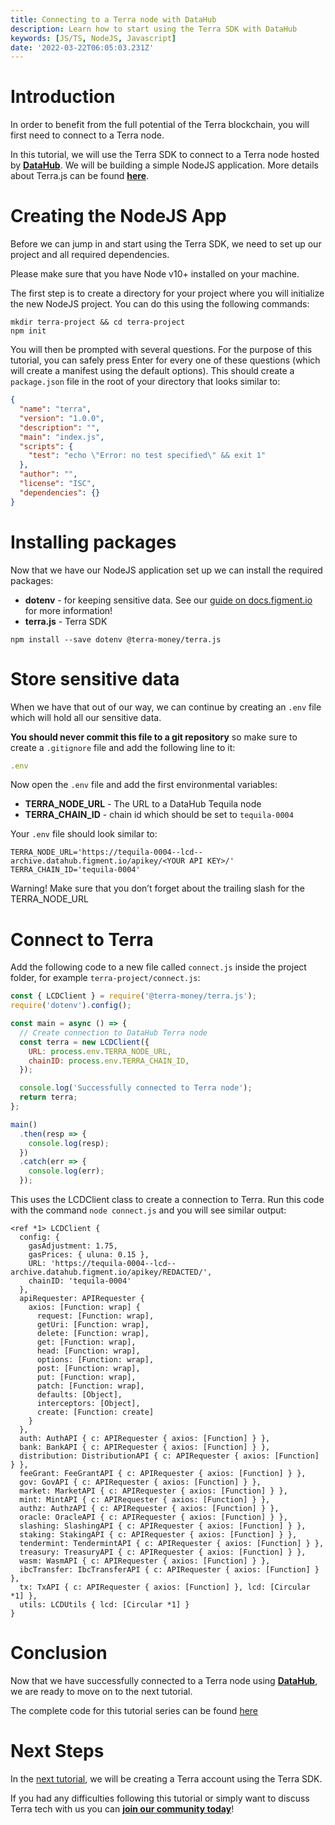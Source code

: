 ```yaml
---
title: Connecting to a Terra node with DataHub
description: Learn how to start using the Terra SDK with DataHub
keywords: [JS/TS, NodeJS, Javascript]
date: '2022-03-22T06:05:03.231Z'
---
```


# Introduction

In order to benefit from the full potential of the Terra blockchain, you will first need to connect to a Terra node.

In this tutorial, we will use the Terra SDK to connect to a Terra node hosted by [**DataHub**](https://datahub.figment.io/). We will be building a simple NodeJS application. More details about Terra.js can be found [**here**](https://terra-project.github.io/terra.js/).

# Creating the NodeJS App

Before we can jump in and start using the Terra SDK, we need to set up our project and all required dependencies.

<Hint style="info">
  Please make sure that you have Node v10+ installed on your machine.
</Hint>

The first step is to create a directory for your project where you will initialize the new NodeJS project. You can do this using the following commands:

```text
mkdir terra-project && cd terra-project
npm init
```

You will then be prompted with several questions. For the purpose of this tutorial, you can safely press Enter for every one of these questions (which will create a manifest using the default options). This should create a `package.json` file in the root of your directory that looks similar to:

```json
{
  "name": "terra",
  "version": "1.0.0",
  "description": "",
  "main": "index.js",
  "scripts": {
    "test": "echo \"Error: no test specified\" && exit 1"
  },
  "author": "",
  "license": "ISC",
  "dependencies": {}
}
```

# Installing packages

Now that we have our NodeJS application set up we can install the required packages:

- **dotenv** - for keeping sensitive data. See our [guide on docs.figment.io](https://docs.figment.io/network-documentation/extra-guides/dotenv-and-.env) for more information!
- **terra.js** - Terra SDK

```text
npm install --save dotenv @terra-money/terra.js
```

# Store sensitive data

When we have that out of our way, we can continue by creating an `.env` file which will hold all our sensitive data.

**You should never commit this file to a git repository** so make sure to create a `.gitignore` file and add the following line to it:

```javascript
.env
```

Now open the `.env` file and add the first environmental variables:

- **TERRA_NODE_URL** - The URL to a DataHub Tequila node
- **TERRA_CHAIN_ID** - chain id which should be set to `tequila-0004`

Your `.env` file should look similar to:

```text
TERRA_NODE_URL='https://tequila-0004--lcd--archive.datahub.figment.io/apikey/<YOUR API KEY>/'
TERRA_CHAIN_ID='tequila-0004'
```

<Hint style="info">
  Warning! Make sure that you don’t forget about the trailing slash for the
  TERRA_NODE_URL
</Hint>

# Connect to Terra

Add the following code to a new file called `connect.js` inside the project folder, for example `terra-project/connect.js`:

```javascript
const { LCDClient } = require('@terra-money/terra.js');
require('dotenv').config();

const main = async () => {
  // Create connection to DataHub Terra node
  const terra = new LCDClient({
    URL: process.env.TERRA_NODE_URL,
    chainID: process.env.TERRA_CHAIN_ID,
  });

  console.log('Successfully connected to Terra node');
  return terra;
};

main()
  .then(resp => {
    console.log(resp);
  })
  .catch(err => {
    console.log(err);
  });
```

This uses the LCDClient class to create a connection to Terra. Run this code with the command `node connect.js` and you will see similar output:

```text
<ref *1> LCDClient {
  config: {
    gasAdjustment: 1.75,
    gasPrices: { uluna: 0.15 },
    URL: 'https://tequila-0004--lcd--archive.datahub.figment.io/apikey/REDACTED/',
    chainID: 'tequila-0004'
  },
  apiRequester: APIRequester {
    axios: [Function: wrap] {
      request: [Function: wrap],
      getUri: [Function: wrap],
      delete: [Function: wrap],
      get: [Function: wrap],
      head: [Function: wrap],
      options: [Function: wrap],
      post: [Function: wrap],
      put: [Function: wrap],
      patch: [Function: wrap],
      defaults: [Object],
      interceptors: [Object],
      create: [Function: create]
    }
  },
  auth: AuthAPI { c: APIRequester { axios: [Function] } },
  bank: BankAPI { c: APIRequester { axios: [Function] } },
  distribution: DistributionAPI { c: APIRequester { axios: [Function] } },
  feeGrant: FeeGrantAPI { c: APIRequester { axios: [Function] } },
  gov: GovAPI { c: APIRequester { axios: [Function] } },
  market: MarketAPI { c: APIRequester { axios: [Function] } },
  mint: MintAPI { c: APIRequester { axios: [Function] } },
  authz: AuthzAPI { c: APIRequester { axios: [Function] } },
  oracle: OracleAPI { c: APIRequester { axios: [Function] } },
  slashing: SlashingAPI { c: APIRequester { axios: [Function] } },
  staking: StakingAPI { c: APIRequester { axios: [Function] } },
  tendermint: TendermintAPI { c: APIRequester { axios: [Function] } },
  treasury: TreasuryAPI { c: APIRequester { axios: [Function] } },
  wasm: WasmAPI { c: APIRequester { axios: [Function] } },
  ibcTransfer: IbcTransferAPI { c: APIRequester { axios: [Function] } },
  tx: TxAPI { c: APIRequester { axios: [Function] }, lcd: [Circular *1] },
  utils: LCDUtils { lcd: [Circular *1] }
}
```

# Conclusion

Now that we have successfully connected to a Terra node using [**DataHub**](https://datahub.figment.io/), we are ready to move on to the next tutorial.

The complete code for this tutorial series can be found [here](https://github.com/figment-networks/tutorials/tree/main/terra)

# Next Steps

In the [next tutorial](https://github.com/figment-networks/tutorials/blob/main/terra/2_creating_account/create_account.js), we will be creating a Terra account using the Terra SDK.

If you had any difficulties following this tutorial or simply want to discuss Terra tech with us you can [**join our community today**](https://figment.io/devchat)!
